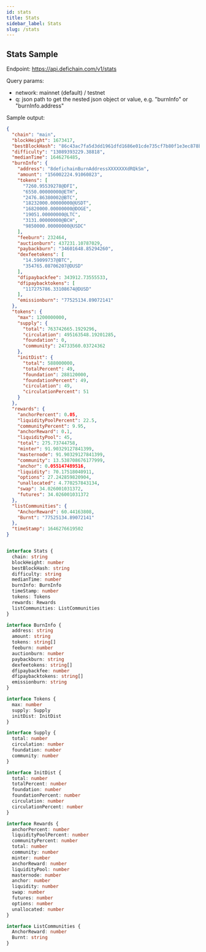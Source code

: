 ```yaml
---
id: stats
title: Stats
sidebar_label: Stats
slug: /stats
---
```


## Stats Sample

Endpoint: https://api.defichain.com/v1/stats

Query params:
* network: mainnet (default) / testnet
* q: json path to get the nested json object or value, e.g. "burnInfo" or "burnInfo.address"

Sample output:
```json
{
  "chain": "main",
  "blockHeight": 1673417,
  "bestBlockHash": "86c43ac7fa5d3dd1961dfd1686e01cde735cf7b80f1e3ec878b118d6844bc5ba",
  "difficulty": "13089393229.38818",
  "medianTime": 1646276485,
  "burnInfo": {
    "address": "8defichainBurnAddressXXXXXXXdRQkSm",
    "amount": "156002224.91060823",
    "tokens": [
      "7260.95539278@DFI",
      "6550.00000000@ETH",
      "2476.86380002@BTC",
      "18232000.00000000@USDT",
      "16820000.00000000@DOGE",
      "19051.00000000@LTC",
      "3131.00000000@BCH",
      "9850000.00000000@USDC"
    ],
    "feeburn": 232464,
    "auctionburn": 437231.10787029,
    "paybackburn": "34601648.85294260",
    "dexfeetokens": [
      "14.59099737@BTC",
      "354765.08706207@DUSD"
    ],
    "dfipaybackfee": 343912.73555533,
    "dfipaybacktokens": [
      "117275786.33108674@DUSD"
    ],
    "emissionburn": "77525134.89072141"
  },
  "tokens": {
    "max": 1200000000,
    "supply": {
      "total": 763742665.1929296,
      "circulation": 495163548.19201285,
      "foundation": 0,
      "community": 24733560.03724362
    },
    "initDist": {
      "total": 588000000,
      "totalPercent": 49,
      "foundation": 288120000,
      "foundationPercent": 49,
      "circulation": 49,
      "circulationPercent": 51
    }
  },
  "rewards": {
    "anchorPercent": 0.05,
    "liquidityPoolPercent": 22.5,
    "communityPercent": 9.95,
    "anchorReward": 0.1,
    "liquidityPool": 45,
    "total": 275.73744758,
    "minter": 91.90329127841399,
    "masternode": 91.90329127841399,
    "community": 13.538708676177999,
    "anchor": 0.055147489516,
    "liquidity": 70.17518040911,
    "options": 27.242859820904,
    "unallocated": 4.770257843134,
    "swap": 34.026001031372,
    "futures": 34.026001031372
  },
  "listCommunities": {
    "AnchorReward": 60.44163808,
    "Burnt": "77525134.89072141"
  },
  "timeStamp": 1646276619502
}
```

```typescript

interface Stats {
  chain: string
  blockHeight: number
  bestBlockHash: string
  difficulty: string
  medianTime: number
  burnInfo: BurnInfo
  timeStamp: number
  tokens: Tokens
  rewards: Rewards
  listCommunities: ListCommunities
}

interface BurnInfo {
  address: string
  amount: string
  tokens: string[]
  feeburn: number
  auctionburn: number
  paybackburn: string
  dexfeetokens: string[]
  dfipaybackfee: number
  dfipaybacktokens: string[]
  emissionburn: string
}

interface Tokens {
  max: number
  supply: Supply
  initDist: InitDist
}

interface Supply {
  total: number
  circulation: number
  foundation: number
  community: number
}

interface InitDist {
  total: number
  totalPercent: number
  foundation: number
  foundationPercent: number
  circulation: number
  circulationPercent: number
}

interface Rewards {
  anchorPercent: number
  liquidityPoolPercent: number
  communityPercent: number
  total: number
  community: number
  minter: number
  anchorReward: number
  liquidityPool: number
  masternode: number
  anchor: number
  liquidity: number
  swap: number
  futures: number
  options: number
  unallocated: number
}

interface ListCommunities {
  AnchorReward: number
  Burnt: string
}
```
